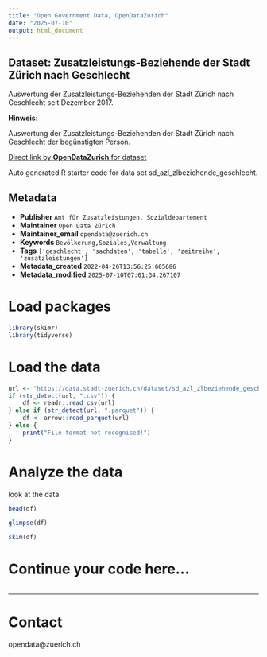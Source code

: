 ```yaml
---
title: "Open Government Data, OpenDataZurich"
date: "2025-07-10"
output: html_document
---
```


## Dataset: Zusatzleistungs-Beziehende der Stadt Zürich nach Geschlecht

Auswertung der Zusatzleistungs-Beziehenden der Stadt Zürich nach Geschlecht seit Dezember 2017. 


**Hinweis:**

Auswertung der Zusatzleistungs-Beziehenden der Stadt Zürich nach Geschlecht der begünstigten Person.

[]()



[Direct link by **OpenDataZurich** for dataset](https://data.stadt-zuerich.ch/dataset/sd_azl_zlbeziehende_geschlecht)

Auto generated R starter code for data set sd_azl_zlbeziehende_geschlecht.

## Metadata

- **Publisher** `Amt für Zusatzleistungen, Sozialdepartement`
- **Maintainer** `Open Data Zürich`
- **Maintainer_email** `opendata@zuerich.ch`
- **Keywords** `Bevölk­erung,Soziales,Ver­walt­ung`
- **Tags** `['geschlecht', 'sachdaten', 'tabelle', 'zeitreihe', 'zusatzleistungen']`
- **Metadata_created** `2022-04-26T13:56:25.605686`
- **Metadata_modified** `2025-07-10T07:01:34.267107`


# Load packages

```r
library(skimr)
library(tidyverse)
```

# Load the data

```r
url <- "https://data.stadt-zuerich.ch/dataset/sd_azl_zlbeziehende_geschlecht/download/sd_azl_zlbeziehende_geschlecht.csv"
if (str_detect(url, ".csv")) {
    df <- readr::read_csv(url)
} else if (str_detect(url, ".parquet")) {
    df <- arrow::read_parquet(url)
} else {
    print("File format not recognised!")
}
```

# Analyze the data

look at the data
```r
head(df)
```

```r
glimpse(df)
```

```r
skim(df)
```

# Continue your code here...

```r

```

------------------------------------------------------------------------

# Contact

opendata@zuerich.ch
